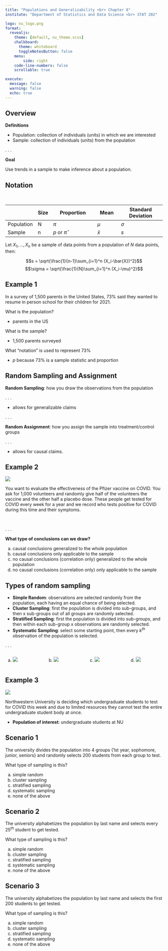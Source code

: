 ```yaml
---
title: "Populations and Generalizability <br> Chapter 8"
institute: "Department of Statistics and Data Science <br> STAT 202"

logo: nu_logo.png
format: 
  revealjs:
    theme: [default, nu_theme.scss]
    chalkboard:
      theme: whiteboard
      toggleNotesButton: false
    menu:
        side: right
    code-line-numbers: false
    scrollable: true

execute:
  message: false
  warning: false
  echo: true
---
```


## Overview

**Definitions**

::: incremental
-   Population: collection of individuals (units) in which we are interested
-   Sample: collection of individuals (units) from the population
:::

. . .

**Goal**

Use trends in a sample to make inference about a population.

## Notation

<br>

|            | Size | Proportion         | Mean      | Standard Deviation |
|------------|------|--------------------|-----------|--------------------|
| Population | N    | $\pi$              | $\mu$     | $\sigma$           |
| Sample     | n    | $p$ or $\hat{\pi}$ | $\bar{x}$ | $s$                |

Let $X_1,...,X_n$ be a sample of data points from a population of $N$ data points, then:

$$s = \sqrt{\frac{1}{n-1}\sum_{i=1}^n (X_i-\bar{X})^2}$$
$$\sigma = \sqrt{\frac{1}{N}\sum_{i=1}^n (X_i-\mu)^2}$$

## Example 1 {.smaller}

In a survey of 1,500 parents in the United States, 73% said they wanted to resume in person school for their children for 2021.

::: incremental
What is the population?

-   parents in the US

What is the sample?

-   1,500 parents surveyed

What "notation" is used to represent 73%

-   $p$ because 73% is a sample statistic and proportion
:::

## Random Sampling and Assignment

**Random Sampling**: how you draw the observations from the population

. . .

-   allows for generalizable claims

. . .

**Random Assignment**: how you assign the sample into treatment/control groups

. . .

-   allows for causal claims.

## Example 2 {.smaller}

::: {.absolute top="0%" left="90%" width="100"}
![](images_lecture/participate_icon.png)
:::

You want to evaluate the effectiveness of the Pfizer vaccine on COVID. You ask for 1,000 volunteers and randomly give half of the volunteers the vaccine and the other half a placebo dose. These people get tested for COVID every week for a year and we record who tests positive for COVID during this time and their symptoms.

<br>

. . .

**What type of conclusions can we draw?**

a)  causal conclusions generalized to the whole population
b)  causal conclusions only applicable to the sample
c)  no causal conclusions (correlation only) generalized to the whole population
d)  no causal conclusions (correlation only) only applicable to the sample

## Types of random sampling {.smaller}

::: incremental
-   **Simple Random**: observations are selected randomly from the population, each having an equal chance of being selected.
-   **Cluster Sampling**: first the population is divided into sub-groups, and then x sub-groups out of all groups are randomly selected.
-   **Stratified Sampling**: first the population is divided into sub-groups, and then within each sub-group x observations are randomly selected.
-   **Systematic Sampling**: select some starting point, then every $k^{th}$ observation of the population is selected.
:::

. . .

<!-- ::: {layout="[20,20,20,20]"} -->

::::::: columns
::: {.column width="25%"}
a)  ![](images_lecture/sample_strata.png)
:::

::: {.column width="25%"}
b)  ![](images_lecture/sample_simple.png)
:::

::: {.column width="25%"}
c)  ![](images_lecture/sample_systematic.png)
:::

::: {.column width="25%"}
d)  ![](images_lecture/sample_cluster.png)
:::
:::::::

## Example 3 {.smaller}

::: {.absolute top="0%" left="90%" width="100"}
![](images_lecture/participate_icon.png)
:::

Northwestern University is deciding which undergraduate students to test for COVID this week and due to limited resources they cannot test the entire undergraduate student body at once.

-   **Population of interest**: undergraduate students at NU

::: panel-tabset
## Scenario 1

The university divides the population into 4 groups {1st year, sophomore, junior, seniors} and randomly selects 200 students from each group to test.

What type of sampling is this?

a)  simple random
b)  cluster sampling
c)  stratified sampling
d)  systematic sampling
e)  none of the above

## Scenario 2

The university alphabetizes the population by last name and selects every $25^{th}$ student to get tested.

What type of sampling is this?

a)  simple random
b)  cluster sampling
c)  stratified sampling
d)  systematic sampling
e)  none of the above

## Scenario 3

The university alphabetizes the population by last name and selects the first 200 students to get tested.

What type of sampling is this?

a)  simple random
b)  cluster sampling
c)  stratified sampling
d)  systematic sampling
e)  none of the above
:::
